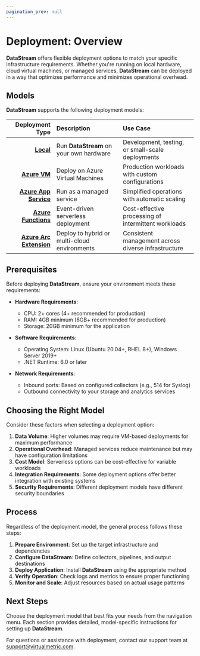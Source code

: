 ```yaml
---
pagination_prev: null
---
```


# Deployment: Overview

**DataStream** offers flexible deployment options to match your specific infrastructure requirements. Whether you're running on local hardware, cloud virtual machines, or managed services, **DataStream** can be deployed in a way that optimizes performance and minimizes operational overhead.

## Models

**DataStream** supports the following deployment models:

|Deployment Type|Description|Use Case|
|--:|:--|:--|
|[**Local**](./on-local.mdx)|Run **DataStream** on your own hardware|Development, testing, or small-scale deployments|
|[**Azure VM**](./on-azure-vm.mdx)|Deploy on Azure Virtual Machines|Production workloads with custom configurations|
|[**Azure App Service**](./on-azure-app-service.mdx)|Run as a managed service|Simplified operations with automatic scaling|
|[**Azure Functions**](./on-azure-functions.mdx)|Event-driven serverless deployment|Cost-effective processing of intermittent workloads|
|[**Azure Arc Extension**](./via-azure-arc-extension.mdx)|Deploy to hybrid or multi-cloud environments|Consistent management across diverse infrastructure|

## Prerequisites

Before deploying **DataStream**, ensure your environment meets these requirements:

- **Hardware Requirements**:
  - CPU: 2+ cores (4+ recommended for production)
  - RAM: 4GB minimum (8GB+ recommended for production)
  - Storage: 20GB minimum for the application

- **Software Requirements**:
  - Operating System: Linux (Ubuntu 20.04+, RHEL 8+), Windows Server 2019+
  - .NET Runtime: 6.0 or later

- **Network Requirements**:
  - Inbound ports: Based on configured collectors (e.g., 514 for Syslog)
  - Outbound connectivity to your storage and analytics services

## Choosing the Right Model

Consider these factors when selecting a deployment option:

1. **Data Volume**: Higher volumes may require VM-based deployments for maximum performance
2. **Operational Overhead**: Managed services reduce maintenance but may have configuration limitations
3. **Cost Model**: Serverless options can be cost-effective for variable workloads
4. **Integration Requirements**: Some deployment options offer better integration with existing systems
5. **Security Requirements**: Different deployment models have different security boundaries

## Process

Regardless of the deployment model, the general process follows these steps:

1. **Prepare Environment**: Set up the target infrastructure and dependencies
2. **Configure **DataStream****: Define collectors, pipelines, and output destinations
3. **Deploy Application**: Install **DataStream** using the appropriate method
4. **Verify Operation**: Check logs and metrics to ensure proper functioning
5. **Monitor and Scale**: Adjust resources based on actual usage patterns

## Next Steps

Choose the deployment model that best fits your needs from the navigation menu. Each section provides detailed, model-specific instructions for setting up **DataStream**.

For questions or assistance with deployment, contact our support team at support@virtualmetric.com.
